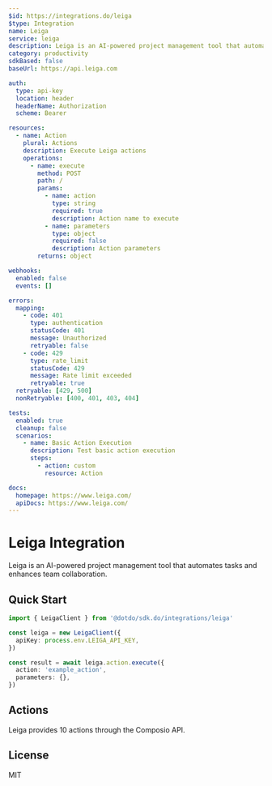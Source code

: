 ```yaml
---
$id: https://integrations.do/leiga
$type: Integration
name: Leiga
service: leiga
description: Leiga is an AI-powered project management tool that automates tasks and enhances team collaboration.
category: productivity
sdkBased: false
baseUrl: https://api.leiga.com

auth:
  type: api-key
  location: header
  headerName: Authorization
  scheme: Bearer

resources:
  - name: Action
    plural: Actions
    description: Execute Leiga actions
    operations:
      - name: execute
        method: POST
        path: /
        params:
          - name: action
            type: string
            required: true
            description: Action name to execute
          - name: parameters
            type: object
            required: false
            description: Action parameters
        returns: object

webhooks:
  enabled: false
  events: []

errors:
  mapping:
    - code: 401
      type: authentication
      statusCode: 401
      message: Unauthorized
      retryable: false
    - code: 429
      type: rate_limit
      statusCode: 429
      message: Rate limit exceeded
      retryable: true
  retryable: [429, 500]
  nonRetryable: [400, 401, 403, 404]

tests:
  enabled: true
  cleanup: false
  scenarios:
    - name: Basic Action Execution
      description: Test basic action execution
      steps:
        - action: custom
          resource: Action

docs:
  homepage: https://www.leiga.com/
  apiDocs: https://www.leiga.com/
---
```


# Leiga Integration

Leiga is an AI-powered project management tool that automates tasks and enhances team collaboration.

## Quick Start

```typescript
import { LeigaClient } from '@dotdo/sdk.do/integrations/leiga'

const leiga = new LeigaClient({
  apiKey: process.env.LEIGA_API_KEY,
})

const result = await leiga.action.execute({
  action: 'example_action',
  parameters: {},
})
```

## Actions

Leiga provides 10 actions through the Composio API.

## License

MIT

